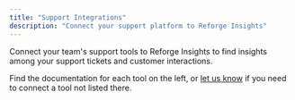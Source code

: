 ```yaml
---
title: "Support Integrations"
description: "Connect your support platform to Reforge Insights"
---
```


Connect your team's support tools to Reforge Insights to find insights among your support tickets and customer interactions.

Find the documentation for each tool on the left, or [let us know](mailto:support@monterey.ai?subject=Integration+Request&body=Tell+us+more+about+the+integration+you+need) if you need to connect a tool not listed there.
